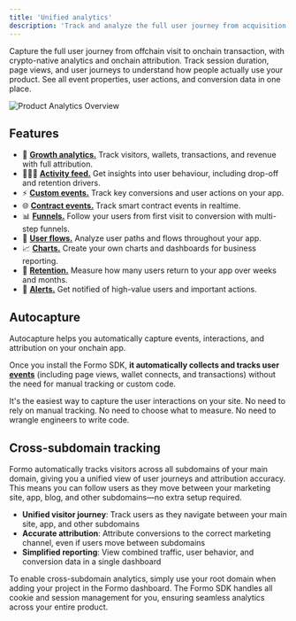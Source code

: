 ```yaml
---
title: 'Unified analytics'
description: 'Track and analyze the full user journey from acquisition to conversion and retention for your onchain app.'
---
```


Capture the full user journey from offchain visit to onchain transaction, with crypto-native analytics and onchain attribution.
Track session duration, page views, and user journeys to understand how people actually use your product.
See all event properties, user actions, and conversion data in one place. 

<Frame>
    <img src="/images/screenshots/overview.png" alt="Product Analytics Overview" />
</Frame>

## Features

- 🎯 <a href="/features/product-analytics/growth-analytics">**Growth analytics.**</a> Track visitors, wallets, transactions, and revenue with full attribution.
- 🏃‍♀️‍➡️ <a href="/features/product-analytics/activity">**Activity feed.**</a> Get insights into user behaviour, including drop-off and retention drivers.
- ⚡️ <a href="/features/product-analytics/custom-events">**Custom events.**</a> Track key conversions and user actions on your app. 
- 🌐 <a href="/features/product-analytics/contract-events">**Contract events.**</a> Track smart contract events in realtime. 
- 📊 <a href="/features/product-analytics/funnels">**Funnels.**</a> Follow your users from first visit to conversion with multi-step funnels.
- 🧭 <a href="/features/product-analytics/flows">**User flows.**</a> Analyze user paths and flows throughout your app.
- 📈 <a href="/features/product-analytics/charts">**Charts.**</a> Create your own charts and dashboards for business reporting.
- 📅 <a href="/features/product-analytics/retention">**Retention.**</a> Measure how many users return to your app over weeks and months.
- 🔔 <a href="/features/product-analytics/alerts">**Alerts.**</a> Get notified of high-value users and important actions.

## Autocapture

Autocapture helps you automatically capture events, interactions, and attribution on your onchain app.

Once you install the Formo SDK, **it automatically collects and tracks user [events](/data/events/overview)** (including page views, wallet connects, and transactions) without the need for manual tracking or custom code.

It's the easiest way to capture the user interactions on your site. No need to rely on manual tracking. No need to choose what to measure. No need to wrangle engineers to write code.

## Cross-subdomain tracking

Formo automatically tracks visitors across all subdomains of your main domain, giving you a unified view of user journeys and attribution accuracy. This means you can follow users as they move between your marketing site, app, blog, and other subdomains—no extra setup required.

- **Unified visitor journey**: Track users as they navigate between your main site, app, and other subdomains
- **Accurate attribution**: Attribute conversions to the correct marketing channel, even if users move between subdomains
- **Simplified reporting**: View combined traffic, user behavior, and conversion data in a single dashboard

To enable cross-subdomain analytics, simply use your root domain when adding your project in the Formo dashboard. The Formo SDK handles all cookie and session management for you, ensuring seamless analytics across your entire product.
